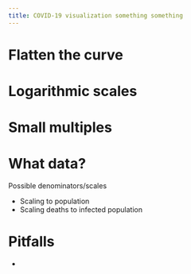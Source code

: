 ```yaml
---
title: COVID-19 visualization something something
---
```


# Flatten the curve

# Logarithmic scales

# Small multiples

# What data?

Possible denominators/scales

* Scaling to population
* Scaling deaths to infected population

# Pitfalls

* 